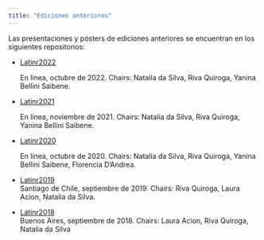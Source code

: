 ```yaml
---
title: "Ediciones anteriores"
---
```


Las presentaciones y pósters de ediciones anteriores se encuentran en los siguientes repositorios:

-   [Latinr2022](https://github.com/LatinR/presentaciones-LatinR2022)

    En línea, octubre de 2022. Chairs: Natalia da Silva, Riva Quiroga, Yanina Bellini Saibene.

-   [Latinr2021](https://github.com/LatinR/presentaciones-LatinR2021)

    En línea, noviembre de 2021. Chairs: Natalia da Silva, Riva Quiroga, Yanina Bellini Saibene.

-   [Latinr2020](https://github.com/LatinR/presentaciones-LatinR2020)

    En línea, octubre de 2020. Chairs: Natalia da Silva, Riva Quiroga, Yanina Bellini Saibene, Florencia D'Andrea.

-   [Latinr2019](https://github.com/LatinR/presentaciones-LatinR2019)\
    Santiago de Chile, septiembre de 2019. Chairs: Riva Quiroga, Laura Acion, Natalia da Silva.

-   [Latinr2018](https://github.com/LatinR/presentaciones-LatinR2018)\
    Buenos Aires, septiembre de 2018. Chairs: Laura Acion, Riva Quiroga, Natalia da Silva
